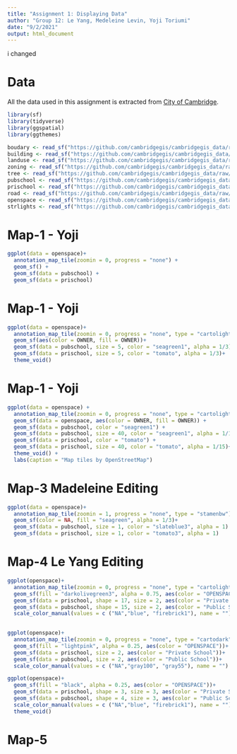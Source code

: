 ```yaml
---
title: "Assignment 1: Displaying Data"
author: "Group 12: Le Yang, Medeleine Levin, Yoji Toriumi"
date: "9/2/2021"
output: html_document
---
```

i changed

# Data
All the data used in this assignment is extracted from [City of Cambridge]( https://github.com/cambridgegis/cambridgegis_data). 

```r
library(sf)
library(tidyverse)
library(ggspatial)
library(ggthemes)
```

```r
boudary <- read_sf("https://github.com/cambridgegis/cambridgegis_data/raw/main/Boundary/CDD_Neighborhoods/BOUNDARY_CDDNeighborhoods.geojson")
building <- read_sf("https://github.com/cambridgegis/cambridgegis_data/raw/main/Basemap/Buildings/BASEMAP_Buildings.geojson")
landuse <- read_sf("https://github.com/cambridgegis/cambridgegis_data/raw/main/CDD/Land_Use/CDD_LandUse.topojson")
zoning <- read_sf("https://github.com/cambridgegis/cambridgegis_data/raw/main/CDD/Zoning_Districts/CDD_ZoningDistricts.geojson")
tree <- read_sf("https://github.com/cambridgegis/cambridgegis_data/raw/main/Environmental/Trees/ENVIRONMENTAL_StreetTrees.geojson")
pubschool <- read_sf("https://github.com/cambridgegis/cambridgegis_data/raw/main/Landmark/Public_Schools/LANDMARK_PublicSchools.geojson")
prischool <- read_sf("https://github.com/cambridgegis/cambridgegis_data/raw/main/Landmark/Private_Schools/LANDMARK_PrivateSchools.geojson")
road <- read_sf("https://github.com/cambridgegis/cambridgegis_data/raw/main/Basemap/Roads/BASEMAP_Roads.geojson")
openspace <- read_sf("https://github.com/cambridgegis/cambridgegis_data/raw/main/Recreation/Open_Space/RECREATION_OpenSpace.geojson")
strlights <- read_sf("https://github.com/cambridgegis/cambridgegis_data/raw/main/Infra/Street_Lights/INFRA_StreetLights.geojson")
```

# Map-1 - Yoji
```r
ggplot(data = openspace)+
  annotation_map_tile(zoomin = 0, progress = "none") +
  geom_sf() +
  geom_sf(data = pubschool) +
  geom_sf(data = prischool)
```

# Map-1 - Yoji
```r
ggplot(data = openspace)+
  annotation_map_tile(zoomin = 0, progress = "none", type = "cartolight") +
  geom_sf(aes(color = OWNER, fill = OWNER))+
  geom_sf(data = pubschool, size = 5, color = "seagreen1", alpha = 1/3) +
  geom_sf(data = prischool, size = 5, color = "tomato", alpha = 1/3)+
  theme_void()
```

# Map-1 - Yoji
```r
ggplot(data = openspace) +
  annotation_map_tile(zoomin = 0, progress = "none", type = "cartolight") +
  geom_sf(data = openspace, aes(color = OWNER, fill = OWNER)) +
  geom_sf(data = pubschool, color = "seagreen1") +
  geom_sf(data = pubschool, size = 40, color = "seagreen1", alpha = 1/15) +
  geom_sf(data = prischool, color = "tomato") +
  geom_sf(data = prischool, size = 40, color = "tomato", alpha = 1/15)+
  theme_void() +
  labs(caption = "Map tiles by OpenStreetMap")
```

# Map-3 Madeleine Editing
```r
ggplot(data = openspace)+
  annotation_map_tile(zoomin = 1, progress = "none", type = "stamenbw")+
  geom_sf(color = NA, fill = "seagreen", alpha = 1/3)+
  geom_sf(data = pubschool, size = 1, color = "slateblue3", alpha = 1) +
  geom_sf(data = prischool, size = 1, color = "tomato3", alpha = 1)
```

# Map-4 Le Yang Editing
```r
ggplot(openspace)+
  annotation_map_tile(zoomin = 0, progress = "none", type = "cartolight")+
  geom_sf(fill = "darkolivegreen3", alpha = 0.75, aes(color = "OPENSPACE"))+
  geom_sf(data = prischool, shape = 17, size = 2, aes(color = "Private School"))+
  geom_sf(data = pubschool, shape = 15, size = 2, aes(color = "Public School"))+
  scale_color_manual(values = c ("NA","blue", "firebrick1"), name = "")
  
```
```r
ggplot(openspace)+
  annotation_map_tile(zoomin = 0, progress = "none", type = "cartodark")+
  geom_sf(fill = "lightpink", alpha = 0.25, aes(color = "OPENSPACE"))+
  geom_sf(data = prischool, size = 2, aes(color = "Private School"))+
  geom_sf(data = pubschool, size = 2, aes(color = "Public School"))+
  scale_color_manual(values = c ("NA","gray100", "gray55"), name = "")
```
```r
ggplot(openspace)+
  geom_sf(fill = "black", alpha = 0.25, aes(color = "OPENSPACE"))+
  geom_sf(data = prischool, shape = 3, size = 3, aes(color = "Private School"))+
  geom_sf(data = pubschool, shape = 4, size = 3, aes(color = "Public School"))+
  scale_color_manual(values = c ("NA","blue", "firebrick1"), name = "")+
  theme_void()
```

# Map-5
```r

```

